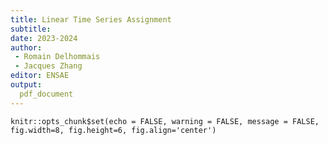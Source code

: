 ```yaml
---
title: Linear Time Series Assignment
subtitle: 
date: 2023-2024
author: 
 - Romain Delhommais
 - Jacques Zhang
editor: ENSAE
output: 
  pdf_document
---
```


```knitr
knitr::opts_chunk$set(echo = FALSE, warning = FALSE, message = FALSE, fig.width=8, fig.height=6, fig.align='center')
```